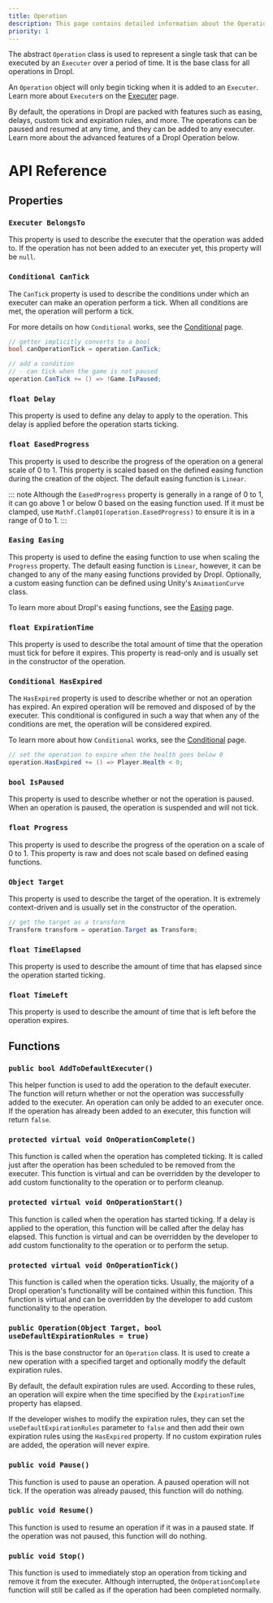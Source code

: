 ```yaml
---
title: Operation
description: This page contains detailed information about the Operation class in Dropl
priority: 1
---
```


The abstract `Operation` class is used to represent a single task that can be executed by an `Executer` over a period of time. It is the base class for all operations in Dropl.

An `Operation` object will only begin ticking when it is added to an `Executer`. Learn more about `Executer`s on the [Executer](/src/dropl/executer/) page.

By default, the operations in Dropl are packed with features such as easing, delays, custom tick and expiration rules, and more. The operations can be paused and resumed at any time, and they can be added to any executer. Learn more about the advanced features of a Dropl Operation below.

# API Reference
## Properties
### `Executer BelongsTo`
This property is used to describe the executer that the operation was added to. If the operation has not been added to an executer yet, this property will be `null`.


### `Conditional CanTick`
The `CanTick` property is used to describe the conditions under which an executer can make an operation perform a tick. When all conditions are met, the operation will perform a tick. 

For more details on how `Conditional` works, see the [Conditional](/src/dropl/conditional/) page.

```csharp
// getter implicitly converts to a bool
bool canOperationTick = operation.CanTick;

// add a condition
// - can tick when the game is not paused
operation.CanTick += () => !Game.IsPaused; 
```


### `float Delay`
This property is used to define any delay to apply to the operation. This delay is applied before the operation starts ticking.


### `float EasedProgress`
This property is used to describe the progress of the operation on a general scale of 0 to 1. This property is scaled based on the defined easing function during the creation of the object. The default easing function is `Linear`.

::: note
Although the `EasedProgress` property is generally in a range of 0 to 1, it can go above 1 or below 0 based on the easing function used. If it must be clamped, use `Mathf.Clamp01(operation.EasedProgress)` to ensure it is in a range of 0 to 1.
:::


### `Easing Easing`
This property is used to define the easing function to use when scaling the `Progress` property. The default easing function is `Linear`, however, it can be changed to any of the many easing functions provided by Dropl. Optionally, a custom easing function can be defined using Unity's `AnimationCurve` class.

To learn more about Dropl's easing functions, see the [Easing](/src/dropl/easing/) page.


### `float ExpirationTime`
This property is used to describe the total amount of time that the operation must tick for before it expires. This property is read-only and is usually set in the constructor of the operation.


### `Conditional HasExpired`
The `HasExpired` property is used to describe whether or not an operation has expired. An expired operation will be removed and disposed of by the executer. This conditional is configured in such a way that when any of the conditions are met, the operation will be considered expired.

To learn more about how `Conditional` works, see the [Conditional](/src/dropl/conditional/) page.

```csharp
// set the operation to expire when the health goes below 0
operation.HasExpired += () => Player.Health < 0;
```


### `bool IsPaused`
This property is used to describe whether or not the operation is paused. When an operation is paused, the operation is suspended and will not tick.


### `float Progress`
This property is used to describe the progress of the operation on a scale of 0 to 1. This property is raw and does not scale based on defined easing functions.


### `Object Target`
This property is used to describe the target of the operation. It is extremely context-driven and is usually set in the constructor of the operation.

```csharp
// get the target as a transform
Transform transform = operation.Target as Transform;
```


### `float TimeElapsed`
This property is used to describe the amount of time that has elapsed since the operation started ticking.


### `float TimeLeft`
This property is used to describe the amount of time that is left before the operation expires.


## Functions
### `public bool AddToDefaultExecuter()`
This helper function is used to add the operation to the default executer. The function will return whether or not the operation was successfully added to the executer. An operation can only be added to an executer once. If the operation has already been added to an executer, this function will return `false`.

### `protected virtual void OnOperationComplete()`
This function is called when the operation has completed ticking. It is called just after the operation has been scheduled to be removed from the executer. This function is virtual and can be overridden by the developer to add custom functionality to the operation or to perform cleanup.


### `protected virtual void OnOperationStart()`
This function is called when the operation has started ticking. If a delay is applied to the operation, this function will be called after the delay has elapsed. This function is virtual and can be overridden by the developer to add custom functionality to the operation or to perform the setup.


### `protected virtual void OnOperationTick()`
This function is called when the operation ticks. Usually, the majority of a Dropl operation's functionality will be contained within this function. This function is virtual and can be overridden by the developer to add custom functionality to the operation.


### `public Operation(Object Target, bool useDefaultExpirationRules = true)`
This is the base constructor for an `Operation` class. It is used to create a new operation with a specified target and optionally modify the default expiration rules.

By default, the default expiration rules are used. According to these rules, an operation will expire when the time specified by the `ExpirationTime` property has elapsed.

If the developer wishes to modify the expiration rules, they can set the `useDefaultExpirationRules` parameter to `false` and then add their own expiration rules using the `HasExpired` property. If no custom expiration rules are added, the operation will never expire.


### `public void Pause()`
This function is used to pause an operation. A paused operation will not tick. If the operation was already paused, this function will do nothing.


### `public void Resume()`
This function is used to resume an operation if it was in a paused state. If the operation was not paused, this function will do nothing.


### `public void Stop()`
This function is used to immediately stop an operation from ticking and remove it from the executer. Although interrupted, the `OnOperationComplete` function will still be called as if the operation had been completed normally.
